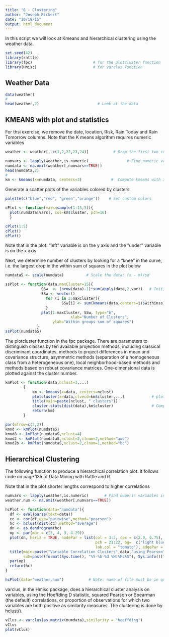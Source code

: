 ```yaml
---
title: "6 - Clustering"
author: "Joseph Rickert"
date: "10/19/15"
output: html_document
---
```

In this script we will look at Kmeans and hierarchical clustering using the weather data.
```r
set.seed(42)
library(rattle)
library(fpc)  	                       # for the plotcluster function
library(Hmisc)                         # for varclus function
```
## Weather Data
```r
data(weather)
#
head(weather,2)                          # Look at the data
```
## KMEANS with plot and statistics

For thsi exercise, we remove the date, location, Risk, Rain Today and Rain Tomorrow columns.
Note that the K means algorithm requires numeric variables
```r

weather <- weather[,-c(1,2,22,23,24)]           # Drop the first two columns

numvars <- lapply(weather,is.numeric)			      # Find numeric variables in data set
numdata <- na.omit(weather[,numvars==TRUE])
head(numdata,2)
#
km <- kmeans(x=numdata, centers=3)             #  Compute kmeans with 3 clusters
```   
Generate a scatter plots of the variables colored by clusters
```r

palette(c("blue","red", "green","orange"))    # Set custom colors

cPlot <- function(vars=sample(1:15,5)){
  plot(numdata[vars], col=km$cluster, pch=16)
  }

cPlot(1:5)
cPlot()
cPlot()

```

Note that in the plot: "left" variable is on the y axis and the "under" variable is on the x axis

Next, we determine number of clusters by looking for a "knee" in the curve, i.e. the largest drop in the within sum of squares in the plot below
```r
numdataS <- scale(numdata)  		# Scale the data: (x - m)/sd

ssPlot <- function(data,maxCluster=15){
			    SSw  <- (nrow(data)-1)*sum(apply(data,2,var))   # Initialize within sum of squares 
			    SSw <- vector()
				  for (i in 2:maxCluster){
					     SSw[i] <- sum(kmeans(data,centers=i)$withinss)
				  }
			    plot(1:maxCluster, SSw, type="b", 
				             xlab="Number of Clusters",
                     ylab="Within groups sum of squares") 
		      }
ssPlot(numdataS)
```   


The plotcluster function in the fpc package. There are parameters to distinguish classes by ten available projection methods, including classical discriminant coordinates, methods to project differences in mean and covariance structure, asymmetric methods (separation of a homogeneous class from a heterogeneous one), local neighborhood-based methods and methods based on robust covariance matrices. One-dimensional data is plotted against the cluster number. 
```r
kmPlot <- function(data,nclust=3,...)
		{
			km <- kmeans(x=data, centers=nclust)     
			plotcluster(x=data,clvecd=km$cluster,...)            # plot fcn from fpc package
			title(main=paste(nclust, " clusters"))
			cluster.stats(dist(data),km$cluster)                 # Compute cluster stats with fcn from fpc package
			return(km)
		}

par(mfrow=c(2,2))
kmod <- kmPlot(numdataS)
kmod8 <- kmPlot(numdataS,nclust=4)
kmod2 <- kmPlot(numdataS,nclust=2,clnum=2,method="awc")
kmod2b <- kmPlot(numdataS,nclust=2,clnum=1,method="bc")     
```   

## Hierarchical Clustering
The following function to produce a hierarchical correlation plot. It follows code on page 135 of Data Mining with Rattle and R.

Note that in the plot shorter lengths correspond to higher correlations
```r
numvars <- lapply(weather,is.numeric)    	# Find numeric variables in data set
weather.num <- na.omit(weather[,numvars==TRUE])

hcPlot <- function(data="numdata"){
  df <- eval(parse(text=data))
  cc <- cor(df,use="pairwise",method="pearson")
  hc <- hclust(dist(cc),method="average")
  dn <- as.dendrogram(hc)
  op <- par(mar = c(3, 4, 3, 4.29))
  plot(dn, horiz = TRUE, nodePar = list(col = 3:2, cex = c(2.0, 0.75), 
                                        pch = 21:22, bg=  c("light blue", "pink"), lab.cex = 0.75, 
                                        lab.col = "tomato"), edgePar = list(col = "gray", lwd = 2), xlab="Height")
  title(main=paste("Variable Correlation Clusters",data,"using Pearson",sep=" "),
        sub=paste(format(Sys.time(), "%Y-%b-%d %H:%M:%S"), Sys.info()["user"]))
  par(op)
  return(hc)
}

hcPlot(data="weather.num")           # Note: name of file must be in quotes!!
```  
varclus, in the Hmisc package, does a hierarchical cluster analysis on variables, using the Hoeffding D statistic, squared Pearson or Spearman (the default) correlations, or proportion of observations for which two variables are both positive as similarity measures. The clustering is done by hclust(). 
```r
vClus <- varclus(as.matrix(numdata),similarity = "hoeffding")
vClus
plot(vClus)
```






